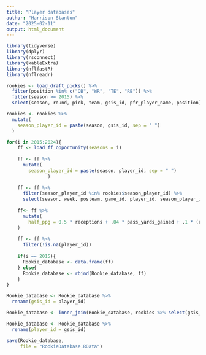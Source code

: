```yaml
---
title: "Player databases"
author: "Harrison Stanton"
date: "2025-02-11"
output: html_document
---
```


```r
library(tidyverse)
library(dplyr)
library(rsconnect)
library(kableExtra)
library(nflfastR)
library(nflreadr)
```


```r
rookies <- load_draft_picks() %>%
  filter(position %in% c("QB", "WR", "TE", "RB")) %>%
  filter(season >= 2015) %>%
  select(season, round, pick, team, gsis_id, pfr_player_name, position)
```



```r
rookies <- rookies %>%
  mutate(
    season_player_id = paste(season, gsis_id, sep = " ")
  )
```


```r
for(i in 2015:2024){
    ff <- load_ff_opportunity(seasons = i)
    
    ff <- ff %>%
      mutate(
        season_player_id = paste(season, player_id, sep = " ")
               )
    
    ff <- ff %>%
      filter(season_player_id %in% rookies$season_player_id) %>%
      select(season, week, posteam, game_id, player_id, season_player_id, full_name, position, pass_yards_gained, pass_touchdown, pass_interception,pass_two_point_conv, receptions, rec_attempt, rec_yards_gained, rec_touchdown, rec_fumble_lost, rec_two_point_conv, rush_attempt, rush_yards_gained, rush_touchdown, rush_two_point_conv, rush_fumble_lost, total_fantasy_points)
    
    ff<- ff %>%
      mutate(
        half_ppg = 0.5 * receptions + .04 * pass_yards_gained + .1 * (rec_yards_gained + rush_yards_gained) + 4 * pass_touchdown + 6 * (rush_touchdown + rec_touchdown) + 2 * (pass_two_point_conv + rush_two_point_conv + rec_two_point_conv) + -2 * (pass_interception + rec_fumble_lost + rush_fumble_lost)
    )
    
    ff <- ff %>%
      filter(!is.na(player_id))
    
    if(i == 2015){
      Rookie_database <- data.frame(ff)
    } else{
      Rookie_database <- rbind(Rookie_database, ff)
    }
}
```


```r
Rookie_database <- Rookie_database %>%
  rename(gsis_id = player_id)
```


```r
Rookie_database <- inner_join(Rookie_database, rookies %>% select(gsis_id, round, pick), by = "gsis_id")
```

```r
Rookie_database <- Rookie_database %>%
  rename(player_id = gsis_id)
```


```r
save(Rookie_database,
     file = "RookieDatabase.RData")
```
